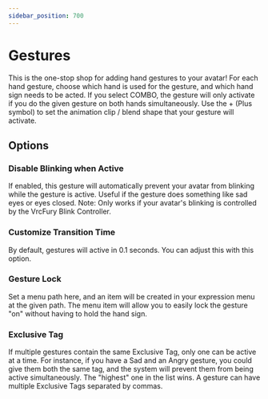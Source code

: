 ---
sidebar_position: 700
---

# Gestures

This is the one-stop shop for adding hand gestures to your avatar! For each hand gesture, choose
which hand is used for the gesture, and which hand sign needs to be acted. If
you select COMBO, the gesture will only activate if you do the given gesture on both hands
simultaneously. Use the + (Plus symbol) to set the animation clip / blend shape that
your gesture will activate.

## Options

### Disable Blinking when Active

If enabled, this gesture will automatically prevent your avatar from blinking while the gesture
is active. Useful if the gesture does something like sad eyes or eyes closed. Note: Only works
if your avatar's blinking is controlled by the VrcFury Blink Controller.

### Customize Transition Time

By default, gestures will active in 0.1 seconds. You can adjust this with this option.

### Gesture Lock

Set a menu path here, and an item will be created in your expression menu at the given path. The
menu item will allow you to easily lock the gesture "on" without having to hold the hand sign.

### Exclusive Tag

If multiple gestures contain the same Exclusive Tag, only one can be active at a time. For instance,
if you have a Sad and an Angry gesture, you could give them both the same tag, and the system will
prevent them from being active simultaneously. The "highest" one in the list wins. A gesture
can have multiple Exclusive Tags separated by commas.
